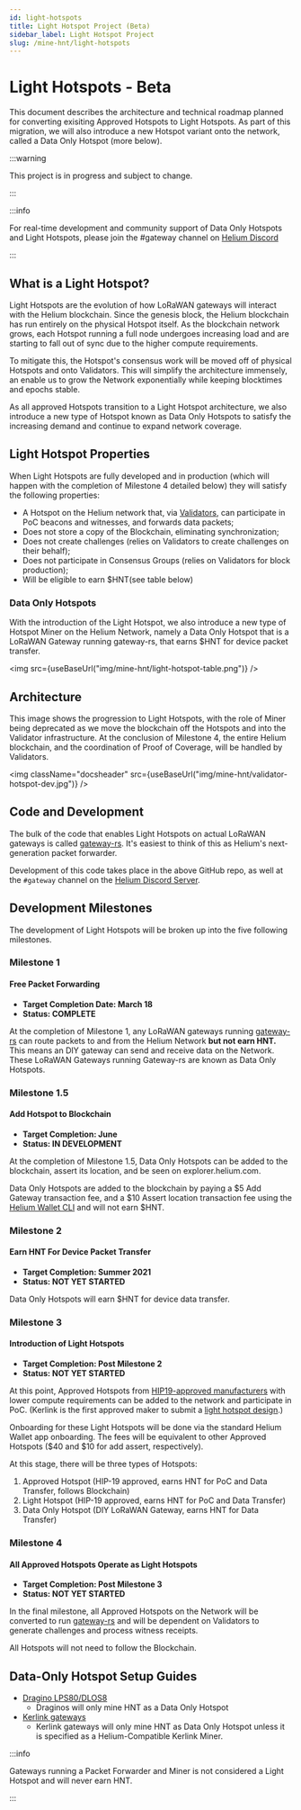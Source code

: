 ```yaml
---
id: light-hotspots
title: Light Hotspot Project (Beta)
sidebar_label: Light Hotspot Project
slug: /mine-hnt/light-hotspots
---
```



# Light Hotspots - Beta

This document describes the architecture and technical roadmap planned for converting exisiting Approved Hotspots to Light Hotspots. As part of this migration, we will also introduce a new Hotspot variant onto the network, called a Data Only Hotspot (more below).

:::warning

This project is in progress and subject to change. 

:::

:::info

For real-time development and community support of Data Only Hotspots and Light Hotspots, please join the #gateway channel on [Helium Discord](https://discord.gg/helium)

:::

## What is a Light Hotspot?

Light Hotspots are the evolution of how LoRaWAN gateways will interact with the Helium blockchain. Since the genesis block, the Helium blockchain has run entirely on the physical Hotspot itself. As the blockchain network grows, each Hotspot running a full node undergoes increasing load and are starting to fall out of sync due to the higher compute requirements. 

To mitigate this, the Hotspot's consensus work will be moved off of physical Hotspots and onto Validators. This will simplify the architecture immensely, an enable us to grow the Network exponentially while keeping blocktimes and epochs stable. 

As all approved Hotspots transition to a Light Hotspot architecture, we also introduce a new type of Hotspot known as Data Only Hotspots to satisfy the increasing demand and continue to expand network coverage.

## Light Hotspot Properties

When Light Hotspots are fully developed and in production (which will happen with the completion of Milestone 4 detailed below) they will satisfy the following properties:

* A Hotspot on the Helium network that, via [Validators](/mine-hnt/validators), can participate in PoC beacons and witnesses, and forwards data packets;
* Does not store a copy of the Blockchain, eliminating synchronization;
* Does not create challenges (relies on Validators to create challenges on their behalf);
* Does not participate in Consensus Groups (relies on Validators for block production);
* Will be eligible to earn $HNT(see table below)

### Data Only Hotspots
With the introduction of the Light Hotspot, we also introduce a new type of Hotspot Miner on the Helium Network, namely a Data Only Hotspot that is a LoRaWAN Gateway running gateway-rs, that earns $HNT for device packet transfer. 


<img src={useBaseUrl("img/mine-hnt/light-hotspot-table.png")} />


## Architecture 

This image shows the progression to Light Hotspots, with the role of Miner being deprecated as we move the blockchain off the Hotspots and into the Validator infrastructure. At the conclusion of Milestone 4, the entire Helium blockchain, and the coordination of Proof of Coverage, will be handled by Validators.

<img className="docsheader" src={useBaseUrl("img/mine-hnt/validator-hotspot-dev.jpg")} />


## Code and Development 

The bulk of the code that enables Light Hotspots on actual LoRaWAN gateways is called [gateway-rs](https://github.com/helium/gateway-rs). It's easiest to think of this as Helium's next-generation packet forwarder.

Development of this code takes place in the above GitHub repo, as well at the `#gateway` channel on the [Helium Discord Server](https://discord.gg/helium).



## Development Milestones 

The development of Light Hotspots will be broken up into the five following milestones. 

### Milestone 1 
#### Free Packet Forwarding

* **Target Completion Date: March 18**
* **Status: COMPLETE**

At the completion of Milestone 1, any LoRaWAN gateways running [gateway-rs](https://github.com/helium/gateway-rs) can route packets to and from the Helium Network **but not earn HNT.** This means an DIY gateway can send and receive data on the Network. These LoRaWAN Gateways running Gateway-rs are known as Data Only Hotspots.


### Milestone 1.5 
#### Add Hotspot to Blockchain

* **Target Completion: June**
* **Status: IN DEVELOPMENT**

At the completion of Milestone 1.5, Data Only Hotspots can be added to the blockchain, assert its location, and be seen on explorer.helium.com. 

Data Only Hotspots are added to the blockchain by paying a $5 Add Gateway transaction fee, and a $10 Assert location transaction fee using the [Helium Wallet CLI](https://github.com/helium/helium-wallet-rs) and will not earn $HNT.

### Milestone 2
#### Earn HNT For Device Packet Transfer

* **Target Completion: Summer 2021**
* **Status: NOT YET STARTED**

Data Only Hotspots will earn $HNT for device data transfer.

### Milestone 3
#### Introduction of Light Hotspots

* **Target Completion: Post Milestone 2**
* **Status: NOT YET STARTED**

At this point, Approved Hotspots from [HIP19-approved manufacturers](/mine-hnt/hotspot-makers/approved-makers) with lower compute requirements can be added to the network and participate in PoC. (Kerlink is the first approved maker to submit a [light hotspot design](https://github.com/helium/HIP/blob/master/0019-third-party-manufacturers/kerlink.md).) 

Onboarding for these Light Hotspots will be done via the standard Helium Wallet app onboarding. The fees will be equivalent to other Approved Hotspots ($40 and $10 for add assert, respectively). 

At this stage, there will be three types of Hotspots:

1. Approved Hotspot (HIP-19 approved, earns HNT for PoC and Data Transfer, follows Blockchain)
2. Light Hotspot (HIP-19 approved, earns HNT for PoC and Data Transfer)
3. Data Only Hotspot (DIY LoRaWAN Gateway, earns HNT for Data Transfer)

### Milestone 4
#### All Approved Hotspots Operate as Light Hotspots

* **Target Completion: Post Milestone 3**
* **Status: NOT YET STARTED**

In the final milestone, all Approved Hotspots on the Network will be converted to run [gateway-rs](https://github.com/helium/gateway-rs) and will be dependent on Validators to generate challenges and process witness receipts.

All Hotspots will not need to follow the Blockchain.


## Data-Only Hotspot Setup Guides

- [Dragino LPS80/DLOS8](/mine-hnt/light-hotspots/guides/dragino)
  * Draginos will only mine HNT as a Data Only Hotspot
- [Kerlink gateways](/mine-hnt/light-hotspots/guides/kerlink)
  * Kerlink gateways will only mine HNT as Data Only Hotspot unless it is specified as a Helium-Compatible Kerlink Miner.


:::info

Gateways running a Packet Forwarder and Miner is not considered a Light Hotspot and will never earn HNT.

:::